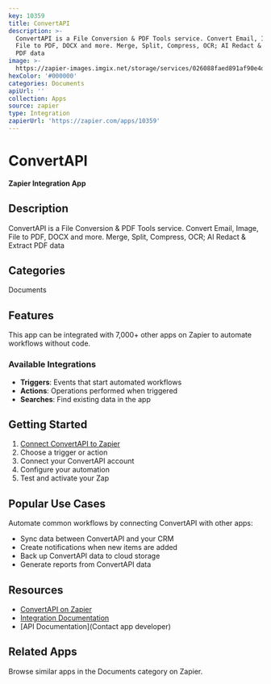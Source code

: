 ```yaml
---
key: 10359
title: ConvertAPI
description: >-
  ConvertAPI is a File Conversion & PDF Tools service. Convert Email, Image,
  File to PDF, DOCX and more. Merge, Split, Compress, OCR; AI Redact & Extract
  PDF data
image: >-
  https://zapier-images.imgix.net/storage/services/026088faed891af90e4dff8d49695076.png?auto=format%2Ccompress&ixlib=python-3.0.0&q=50
hexColor: '#000000'
categories: Documents
apiUrl: ''
collection: Apps
source: zapier
type: Integration
zapierUrl: 'https://zapier.com/apps/10359'
---
```

# ConvertAPI

**Zapier Integration App**

## Description

ConvertAPI is a File Conversion & PDF Tools service. Convert Email, Image, File to PDF, DOCX and more. Merge, Split, Compress, OCR; AI Redact & Extract PDF data

## Categories

Documents

## Features

This app can be integrated with 7,000+ other apps on Zapier to automate workflows without code.

### Available Integrations

- **Triggers**: Events that start automated workflows
- **Actions**: Operations performed when triggered
- **Searches**: Find existing data in the app

## Getting Started

1. [Connect ConvertAPI to Zapier](https://zapier.com/apps/10359)
2. Choose a trigger or action
3. Connect your ConvertAPI account
4. Configure your automation
5. Test and activate your Zap

## Popular Use Cases

Automate common workflows by connecting ConvertAPI with other apps:

- Sync data between ConvertAPI and your CRM
- Create notifications when new items are added
- Back up ConvertAPI data to cloud storage
- Generate reports from ConvertAPI data

## Resources

- [ConvertAPI on Zapier](https://zapier.com/apps/10359)
- [Integration Documentation](https://zapier.com/apps/10359/integrations)
- [API Documentation](Contact app developer)

## Related Apps

Browse similar apps in the Documents category on Zapier.
